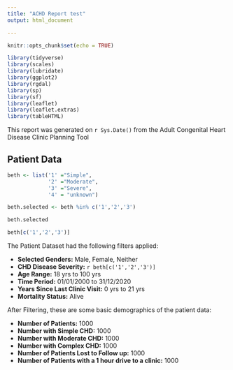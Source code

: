 ```yaml
---
title: "ACHD Report test"
output: html_document

---
```


```r
knitr::opts_chunk$set(echo = TRUE)

library(tidyverse)
library(scales)
library(lubridate)
library(ggplot2)
library(rgdal)
library(sp)
library(sf)
library(leaflet)
library(leaflet.extras)
library(tableHTML)
```

This report was generated on `r Sys.Date()` from the Adult Congenital Heart Disease Clinic Planning Tool

## Patient Data

``` r
beth <- list('1' ="Simple",
             '2' ="Moderate",
             '3' ="Severe",
             '4' = "unknown")

beth.selected <- beth %in% c('1','2','3')

beth.selected

beth[c('1','2','3')]
```

The Patient Dataset had the following filters applied:  
  
* __Selected Genders:__ Male, Female, Neither  
* __CHD Disease Severity:__ `r beth[c('1','2','3')]`
* __Age Range:__ 18 yrs to 100 yrs  
* __Time Period:__ 01/01/2000 to 31/12/2020  
* __Years Since Last Clinic Visit:__ 0 yrs to 21 yrs  
* __Mortality Status:__ Alive  
  

After Filtering, these are some basic demographics of the patient data:  

* __Number of Patients:__ 1000  
* __Number with Simple CHD:__  1000  
* __Number with Moderate CHD:__ 1000
* __Number with Complex CHD:__ 1000
* __Number of Patients Lost to Follow up:__ 1000  
* __Number of Patients with a 1 hour drive to a clinic:__ 1000  




